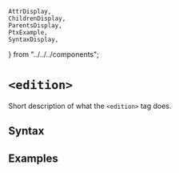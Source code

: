     AttrDisplay,
    ChildrenDisplay,
    ParentsDisplay,
    PtxExample,
    SyntaxDisplay,
} from "../../../components";

# `<edition>`

Short description of what the `<edition>` tag does.

## Syntax

<SyntaxDisplay name="edition" />

## Examples

    